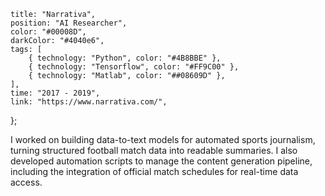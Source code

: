     title: "Narrativa",
    position: "AI Researcher",
    color: "#00008D",
    darkColor: "#4040e6",
    tags: [
        { technology: "Python", color: "#4B8BBE" },
        { technology: "Tensorflow", color: "#FF9C00" },
        { technology: "Matlab", color: "##08609D" },
    ],
    time: "2017 - 2019",
    link: "https://www.narrativa.com/",
};

I worked on building data-to-text models for automated sports journalism, turning structured football match data into readable summaries. I also developed automation scripts to manage the content generation pipeline, including the integration of official match schedules for real-time data access.